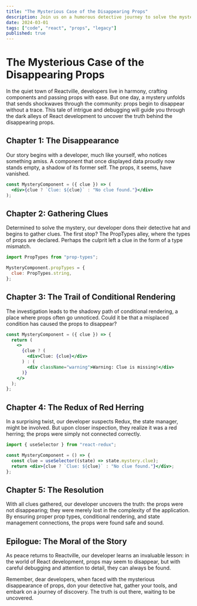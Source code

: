 ```yaml
---
title: "The Mysterious Case of the Disappearing Props"
description: Join us on a humorous detective journey to solve the mystery of disappearing props in a React application. Learn troubleshooting tips and best practices to prevent your props from vanishing into thin air.
date: 2024-03-01
tags: ["code", "react", "props", "legacy"]
published: true
---
```


# The Mysterious Case of the Disappearing Props

In the quiet town of Reactville, developers live in harmony, crafting components and passing props with ease. But one day, a mystery unfolds that sends shockwaves through the community: props begin to disappear without a trace. This tale of intrigue and debugging will guide you through the dark alleys of React development to uncover the truth behind the disappearing props.

## Chapter 1: The Disappearance

Our story begins with a developer, much like yourself, who notices something amiss. A component that once displayed data proudly now stands empty, a shadow of its former self. The props, it seems, have vanished.

```jsx
const MysteryComponent = ({ clue }) => (
  <div>{clue ? `Clue: ${clue}` : "No clue found."}</div>
);
```

## Chapter 2: Gathering Clues

Determined to solve the mystery, our developer dons their detective hat and begins to gather clues. The first stop? The PropTypes alley, where the types of props are declared. Perhaps the culprit left a clue in the form of a type mismatch.

```jsx
import PropTypes from "prop-types";

MysteryComponent.propTypes = {
  clue: PropTypes.string,
};
```

## Chapter 3: The Trail of Conditional Rendering

The investigation leads to the shadowy path of conditional rendering, a place where props often go unnoticed. Could it be that a misplaced condition has caused the props to disappear?

```jsx
const MysteryComponent = ({ clue }) => {
  return (
    <>
      {clue ? (
        <div>Clue: {clue}</div>
      ) : (
        <div className="warning">Warning: Clue is missing!</div>
      )}
    </>
  );
};
```

## Chapter 4: The Redux of Red Herring

In a surprising twist, our developer suspects Redux, the state manager, might be involved. But upon closer inspection, they realize it was a red herring; the props were simply not connected correctly.

```jsx
import { useSelector } from "react-redux";

const MysteryComponent = () => {
  const clue = useSelector((state) => state.mystery.clue);
  return <div>{clue ? `Clue: ${clue}` : "No clue found."}</div>;
};
```

## Chapter 5: The Resolution

With all clues gathered, our developer uncovers the truth: the props were not disappearing; they were merely lost in the complexity of the application. By ensuring proper prop types, conditional rendering, and state management connections, the props were found safe and sound.

## Epilogue: The Moral of the Story

As peace returns to Reactville, our developer learns an invaluable lesson: in the world of React development, props may seem to disappear, but with careful debugging and attention to detail, they can always be found.

Remember, dear developers, when faced with the mysterious disappearance of props, don your detective hat, gather your tools, and embark on a journey of discovery. The truth is out there, waiting to be uncovered.
